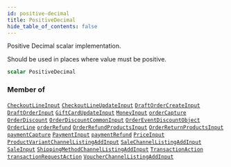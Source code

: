 ```yaml
---
id: positive-decimal
title: PositiveDecimal
hide_table_of_contents: false
---
```








Positive Decimal scalar implementation.

Should be used in places where value must be positive.

```graphql
scalar PositiveDecimal
```




### Member of

[`CheckoutLineInput`](../../../developer/api-reference/inputs/checkout-line-input)  <Badge class="secondary" text="input"/><Bullet />[`CheckoutLineUpdateInput`](../../../developer/api-reference/inputs/checkout-line-update-input)  <Badge class="secondary" text="input"/><Bullet />[`DraftOrderCreateInput`](../../../developer/api-reference/inputs/draft-order-create-input)  <Badge class="secondary" text="input"/><Bullet />[`DraftOrderInput`](../../../developer/api-reference/inputs/draft-order-input)  <Badge class="secondary" text="input"/><Bullet />[`GiftCardUpdateInput`](../../../developer/api-reference/inputs/gift-card-update-input)  <Badge class="secondary" text="input"/><Bullet />[`MoneyInput`](../../../developer/api-reference/inputs/money-input)  <Badge class="secondary" text="input"/><Bullet />[`orderCapture`](../../../developer/api-reference/mutations/order-capture)  <Badge class="secondary" text="mutation"/><Bullet />[`OrderDiscount`](../../../developer/api-reference/objects/order-discount)  <Badge class="secondary" text="object"/><Bullet />[`OrderDiscountCommonInput`](../../../developer/api-reference/inputs/order-discount-common-input)  <Badge class="secondary" text="input"/><Bullet />[`OrderEventDiscountObject`](../../../developer/api-reference/objects/order-event-discount-object)  <Badge class="secondary" text="object"/><Bullet />[`OrderLine`](../../../developer/api-reference/objects/order-line)  <Badge class="secondary" text="object"/><Bullet />[`orderRefund`](../../../developer/api-reference/mutations/order-refund)  <Badge class="secondary" text="mutation"/><Bullet />[`OrderRefundProductsInput`](../../../developer/api-reference/inputs/order-refund-products-input)  <Badge class="secondary" text="input"/><Bullet />[`OrderReturnProductsInput`](../../../developer/api-reference/inputs/order-return-products-input)  <Badge class="secondary" text="input"/><Bullet />[`paymentCapture`](../../../developer/api-reference/mutations/payment-capture)  <Badge class="secondary" text="mutation"/><Bullet />[`PaymentInput`](../../../developer/api-reference/inputs/payment-input)  <Badge class="secondary" text="input"/><Bullet />[`paymentRefund`](../../../developer/api-reference/mutations/payment-refund)  <Badge class="secondary" text="mutation"/><Bullet />[`PriceInput`](../../../developer/api-reference/inputs/price-input)  <Badge class="secondary" text="input"/><Bullet />[`ProductVariantChannelListingAddInput`](../../../developer/api-reference/inputs/product-variant-channel-listing-add-input)  <Badge class="secondary" text="input"/><Bullet />[`SaleChannelListingAddInput`](../../../developer/api-reference/inputs/sale-channel-listing-add-input)  <Badge class="secondary" text="input"/><Bullet />[`SaleInput`](../../../developer/api-reference/inputs/sale-input)  <Badge class="secondary" text="input"/><Bullet />[`ShippingMethodChannelListingAddInput`](../../../developer/api-reference/inputs/shipping-method-channel-listing-add-input)  <Badge class="secondary" text="input"/><Bullet />[`TransactionAction`](../../../developer/api-reference/objects/transaction-action)  <Badge class="secondary" text="object"/><Bullet />[`transactionRequestAction`](../../../developer/api-reference/mutations/transaction-request-action)  <Badge class="secondary" text="mutation"/><Bullet />[`VoucherChannelListingAddInput`](../../../developer/api-reference/inputs/voucher-channel-listing-add-input)  <Badge class="secondary" text="input"/>



